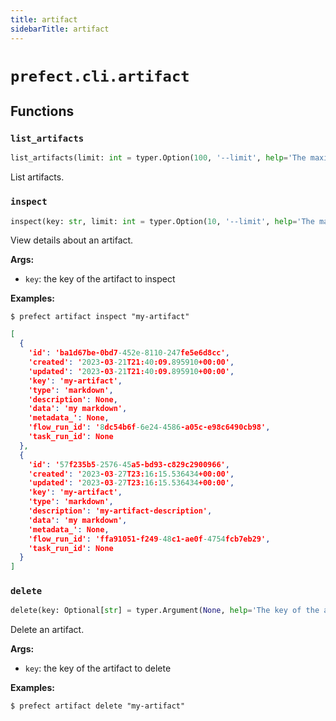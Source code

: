 ```yaml
---
title: artifact
sidebarTitle: artifact
---
```


# `prefect.cli.artifact`

## Functions

### `list_artifacts` <sup><a href="https://github.com/prefecthq/prefect/blob/main/src/prefect/cli/artifact.py#L27" target="_blank"><Icon icon="github" style="width: 14px; height: 14px;" /></a></sup>

```python
list_artifacts(limit: int = typer.Option(100, '--limit', help='The maximum number of artifacts to return.'), all: bool = typer.Option(False, '--all', '-a', help='Whether or not to only return the latest version of each artifact.'))
```


List artifacts.


### `inspect` <sup><a href="https://github.com/prefecthq/prefect/blob/main/src/prefect/cli/artifact.py#L93" target="_blank"><Icon icon="github" style="width: 14px; height: 14px;" /></a></sup>

```python
inspect(key: str, limit: int = typer.Option(10, '--limit', help='The maximum number of artifacts to return.'), output: Optional[str] = typer.Option(None, '--output', '-o', help='Specify an output format. Currently supports: json'))
```


View details about an artifact.

**Args:**
- `key`: the key of the artifact to inspect

**Examples:**

`$ prefect artifact inspect "my-artifact"`
```json
[
  {
    'id': 'ba1d67be-0bd7-452e-8110-247fe5e6d8cc',
    'created': '2023-03-21T21:40:09.895910+00:00',
    'updated': '2023-03-21T21:40:09.895910+00:00',
    'key': 'my-artifact',
    'type': 'markdown',
    'description': None,
    'data': 'my markdown',
    'metadata_': None,
    'flow_run_id': '8dc54b6f-6e24-4586-a05c-e98c6490cb98',
    'task_run_id': None
  },
  {
    'id': '57f235b5-2576-45a5-bd93-c829c2900966',
    'created': '2023-03-27T23:16:15.536434+00:00',
    'updated': '2023-03-27T23:16:15.536434+00:00',
    'key': 'my-artifact',
    'type': 'markdown',
    'description': 'my-artifact-description',
    'data': 'my markdown',
    'metadata_': None,
    'flow_run_id': 'ffa91051-f249-48c1-ae0f-4754fcb7eb29',
    'task_run_id': None
  }
]
```


### `delete` <sup><a href="https://github.com/prefecthq/prefect/blob/main/src/prefect/cli/artifact.py#L168" target="_blank"><Icon icon="github" style="width: 14px; height: 14px;" /></a></sup>

```python
delete(key: Optional[str] = typer.Argument(None, help='The key of the artifact to delete.'), artifact_id: Optional[UUID] = typer.Option(None, '--id', help='The ID of the artifact to delete.'))
```


Delete an artifact.

**Args:**
- `key`: the key of the artifact to delete

**Examples:**

`$ prefect artifact delete "my-artifact"`

